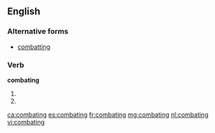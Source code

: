 ==English==

===Alternative forms===
* [[combatting]]

===Verb===
'''combating'''

# {{past of|combat}}
# {{alternative spelling of|combatting}}

[[ca:combating]]
[[es:combating]]
[[fr:combating]]
[[mg:combating]]
[[nl:combating]]
[[vi:combating]]